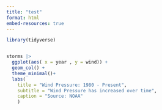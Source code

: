 ```yaml
---
title: "test"
format: html
embed-resources: true
---
```


```r


library(tidyverse)


storms |> 
  ggplot(aes( x = year , y = wind)) + 
  geom_col() +
  theme_minimal()+
  labs( 
    title = "Wind Pressure: 1980 - Present",
    subtitle = "Wind Pressure has increased over time",
    caption = "Source: NOAA"
    )
  
```
